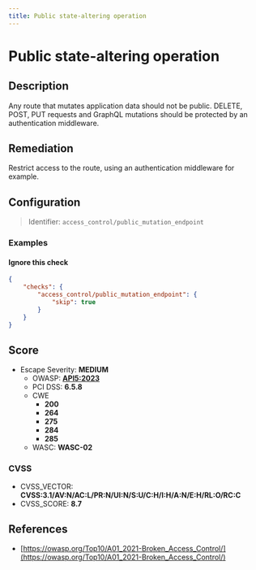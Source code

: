 ```yaml
---
title: Public state-altering operation
---
```


# Public state-altering operation

## Description

Any route that mutates application data should not be public.
DELETE, POST, PUT requests and GraphQL mutations should be protected by an authentication middleware.


## Remediation

Restrict access to the route, using an authentication middleware for example.




## Configuration

> Identifier: `access_control/public_mutation_endpoint`



### Examples



#### Ignore this check

```json
{
    "checks": {
        "access_control/public_mutation_endpoint": {
            "skip": true
        }
    }
}
```




## Score

- Escape Severity: **<span className="medium-severity">MEDIUM</span>**
  - OWASP: **[API5:2023](https://github.com/OWASP/API-Security/blob/master/editions/2023/en/0xa5-broken-function-level-authorization.md)**
  - PCI DSS: **6.5.8**
  - CWE
    - **200**
    - **264**
    - **275**
    - **284**
    - **285**
  - WASC: **WASC-02**
  
  

### CVSS

- CVSS_VECTOR: **CVSS:3.1/AV:N/AC:L/PR:N/UI:N/S:U/C:H/I:H/A:N/E:H/RL:O/RC:C**
- CVSS_SCORE: **8.7**

## References

- [https://owasp.org/Top10/A01_2021-Broken_Access_Control/](https://owasp.org/Top10/A01_2021-Broken_Access_Control/)
  